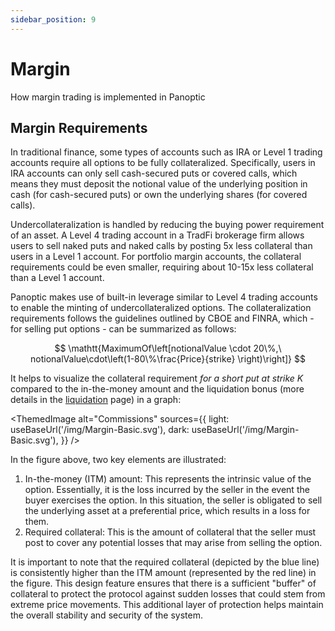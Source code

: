 ```yaml
---
sidebar_position: 9
---
```


# Margin
How margin trading is implemented in Panoptic

## Margin Requirements

In traditional finance, some types of accounts such as IRA or Level 1 trading accounts require all options to be fully collateralized.
Specifically, users in IRA accounts can only sell cash-secured puts or covered calls, which means they must deposit the notional value of the underlying position in cash (for cash-secured puts) or own the underlying shares (for covered calls).

Undercollateralization is handled by reducing the buying power requirement of an asset.
A Level 4 trading account in a TradFi brokerage firm allows users to sell naked puts and naked calls by posting 5x less collateral than users in a Level 1 account.
For portfolio margin accounts, the collateral requirements could be even smaller, requiring about 10-15x less collateral than a Level 1 account.

Panoptic makes use of built-in leverage similar to Level 4 trading accounts to enable the minting of undercollateralized options.
The collateralization requirements follows the guidelines outlined by CBOE and FINRA, which - for selling put options - can be summarized as follows:

$$
\mathtt{MaximumOf\left[notionalValue \cdot 20\%,\ notionalValue\cdot\left(1-80\%\frac{Price}{strike} \right)\right]}
$$ 

It helps to visualize the collateral requirement *for a short put at strike K* compared to the in-the-money amount and the liquidation bonus (more details in the [liquidation](/docs/panoptic-protocol/liquidations) page) in a graph:



<ThemedImage
  alt="Commissions"
  sources={{
    light: useBaseUrl('/img/Margin-Basic.svg'),
    dark: useBaseUrl('/img/Margin-Basic.svg'),
  }}
/>

In the figure above, two key elements are illustrated:
1. In-the-money (ITM) amount: This represents the intrinsic value of the option. Essentially, it is the loss incurred by the seller in the event the buyer exercises the option. In this situation, the seller is obligated to sell the underlying asset at a preferential price, which results in a loss for them.
2. Required collateral: This is the amount of collateral that the seller must post to cover any potential losses that may arise from selling the option.

It is important to note that the required collateral (depicted by the blue line) is consistently higher than the ITM amount (represented by the red line) in the figure. This design feature ensures that there is a sufficient "buffer" of collateral to protect the protocol against sudden losses that could stem from extreme price movements. This additional layer of protection helps maintain the overall stability and security of the system.
